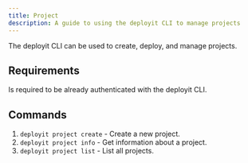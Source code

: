 ---
title: Project
description: A guide to using the deployit CLI to manage projects
---


The deployit CLI can be used to create, deploy, and manage projects.

## Requirements

Is required to be already authenticated with the deployit CLI.

## Commands

1. `deployit project create` - Create a new project.
2. `deployit project info` - Get information about a project.
3. `deployit project list` - List all projects.

